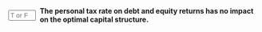 ::: {.question-block}

<form onsubmit="event.preventDefault(); checkAnswerBox('module8_tf_q41','F')" style="display: flex; align-items: center; gap: 8px;">
  <input type="text" id="module8_tf_q41" name="module8_tf_q41" maxlength="1" placeholder="T or F" style="width: 55px;" data-correct-answer="F" /> 
  <label for="module8_tf_q41"><strong>The personal tax rate on debt and equity returns has no impact on the optimal capital structure.</strong></label>
</form>

<div id="feedback-module8_tf_q41" class="feedback" data-status="" style="display:none;">
FALSE. Personal taxes affect relative attractiveness of debt vs equity, changing τ* and optimal leverage.
</div>

:::
